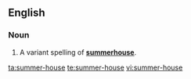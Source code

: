==English==
===Noun===
{{en-noun|sg=[[summer]]-[[house]]}}

#A variant spelling of '''[[summerhouse]]'''.

[[ta:summer-house]]
[[te:summer-house]]
[[vi:summer-house]]